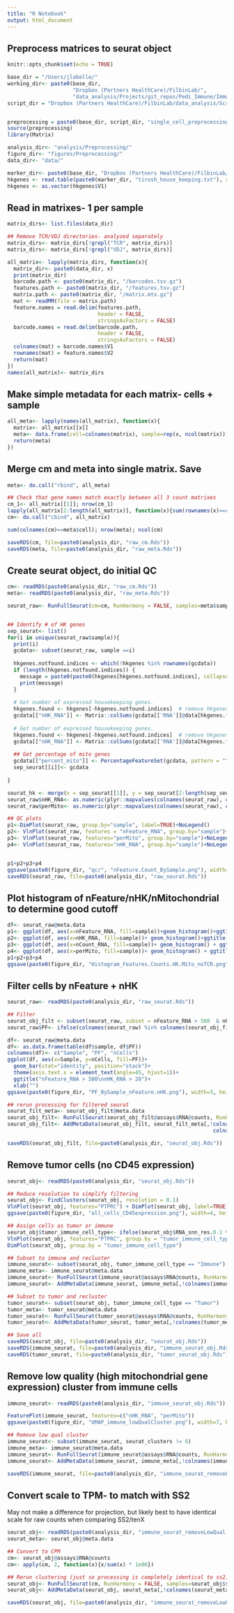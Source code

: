 ```yaml
---
title: "R Notebook"
output: html_document
---
```


## Preprocess matrices to seurat object

```r
knitr::opts_chunk$set(echo = TRUE)

base_dir = "/Users/jlabelle/"
working_dir<- paste0(base_dir, 
                     "Dropbox (Partners HealthCare)/FilbinLab/",
                     "data_analysis/Projects/git_repos/Pedi_Immune/ImmuneCellAnalysis/tenX/unTreatedAlone/")
script_dir = "Dropbox (Partners HealthCare)/FilbinLab/data_analysis/Scripts/"


preprocessing = paste0(base_dir, script_dir, "single_cell_preprocessing_helper_functions.R")
source(preprocessing)
library(Matrix)

analysis_dir<- "analysis/Preprocessing/"
figure_dir<- "figures/Preprocessing/"
data_dir<- "data/"

marker_dir<- paste0(base_dir, "Dropbox (Partners HealthCare)/FilbinLab/data_analysis/Shared/Marker_genes/")
hkgenes <- read.table(paste0(marker_dir, "tirosh_house_keeping.txt"), skip = 2)
hkgenes <- as.vector(hkgenes$V1)
```

## Read in matrixes- 1 per sample
```r
matrix_dirs<- list.files(data_dir)

## Remove TCR/VDJ directories- analyzed separately
matrix_dirs<- matrix_dirs[!grepl("TCR", matrix_dirs)]
matrix_dirs<- matrix_dirs[!grepl("VDJ", matrix_dirs)]

all_matrix<- lapply(matrix_dirs, function(x){
  matrix_dir<- paste0(data_dir, x)
  print(matrix_dir)
  barcode.path <- paste0(matrix_dir, "/barcodes.tsv.gz")
  features.path <- paste0(matrix_dir, "/features.tsv.gz")
  matrix.path <- paste0(matrix_dir, "/matrix.mtx.gz")
  mat <- readMM(file = matrix.path)
  feature.names = read.delim(features.path,
                             header = FALSE,
                             stringsAsFactors = FALSE)
  barcode.names = read.delim(barcode.path,
                             header = FALSE,
                             stringsAsFactors = FALSE)
  colnames(mat) = barcode.names$V1
  rownames(mat) = feature.names$V2
  return(mat)
})
names(all_matrix)<- matrix_dirs

```

## Make simple metadata for each matrix- cells + sample
```r
all_meta<- lapply(names(all_matrix), function(x){
  matrix<- all_matrix[[x]]
  meta<- data.frame(cell=colnames(matrix), sample=rep(x, ncol(matrix)))
  return(meta)
})
```

## Merge cm and meta into single matrix. Save
```r
meta<- do.call("rbind", all_meta)

## Check that gene names match exactly between all 3 count matrixes
cm_1<- all_matrix[[1]]; nrow(cm_1)
lapply(all_matrix[2:length(all_matrix)], function(x){sum(rownames(x)==rownames(cm_1))})
cm<- do.call("cbind", all_matrix)

sum(colnames(cm)==meta$cell); nrow(meta); ncol(cm)

saveRDS(cm, file=paste0(analysis_dir, "raw_cm.Rds"))
saveRDS(meta, file=paste0(analysis_dir, "raw_meta.Rds"))
```

## Create seurat object, do initial QC
```r
cm<- readRDS(paste0(analysis_dir, "raw_cm.Rds"))
meta<- readRDS(paste0(analysis_dir, "raw_meta.Rds"))

seurat_raw<- RunFullSeurat(cm=cm, RunHarmony = FALSE, samples=meta$sample)


## Identify # of HK genes
sep_seurat<- list()
for(i in unique(seurat_raw$sample)){
  print(i)
  gcdata<- subset(seurat_raw, sample ==i)
  
  hkgenes.notfound.indices <- which(!hkgenes %in% rownames(gcdata))  
  if (length(hkgenes.notfound.indices)) {
    message = paste0(paste0(hkgenes[hkgenes.notfound.indices], collapse = " "), " housekeeping genes were not found in sample ", i)
    print(message)
  }
  
  # Get number of expressed housekeeping genes.
  hkgenes.found <- hkgenes[-hkgenes.notfound.indices]  # remove hkgenes that were not found
  gcdata[["nHK_RNA"]] <- Matrix::colSums(gcdata[['RNA']]@data[hkgenes.found, ] > 0)
  
  # Get number of expressed housekeeping genes.
  hkgenes.found <- hkgenes[-hkgenes.notfound.indices]  # remove hkgenes that were not found
  gcdata[["nHK_RNA"]] <- Matrix::colSums(gcdata[['RNA']]@data[hkgenes.found, ] > 0)
  
  ## Get percentage of mito genes
  gcdata[["percent_mito"]] <- PercentageFeatureSet(gcdata, pattern = "^MT-")
  sep_seurat[[i]]<- gcdata
  
}

seurat_hk <- merge(x = sep_seurat[[1]], y = sep_seurat[2:length(sep_seurat)], add.cell.ids = NULL)
seurat_raw$nHK_RNA<- as.numeric(plyr::mapvalues(colnames(seurat_raw), colnames(seurat_hk), seurat_hk$nHK_RNA))
seurat_raw$perMito<- as.numeric(plyr::mapvalues(colnames(seurat_raw), colnames(seurat_hk), seurat_hk$percent_mito))

## QC plots
p1<-DimPlot(seurat_raw, group.by="sample", label=TRUE)+NoLegend()
p2<- VlnPlot(seurat_raw, features = "nFeature_RNA", group.by="sample")+NoLegend()
p3<- VlnPlot(seurat_raw, features="perMito", group.by="sample")+NoLegend()
p4<- VlnPlot(seurat_raw, features="nHK_RNA", group.by="sample")+NoLegend()


p1+p2+p3+p4
ggsave(paste0(figure_dir, "qc/", "nFeature.Count_BySample.png"), width=8, height=10)
saveRDS(seurat_raw, file=paste0(analysis_dir, "raw_seurat.Rds"))
```

## Plot histogram of nFeature/nHK/nMitochondrial to determine good cutoff
```r
df<- seurat_raw@meta.data
p1<- ggplot(df, aes(x=nFeature_RNA, fill=sample))+geom_histogram()+ggtitle("nFeatures")
p2<- ggplot(df, aes(x=nHK_RNA, fill=sample))+ geom_histogram()+ggtitle("n HK genes")+theme(legend.position = "none")
p3<- ggplot(df, aes(x=nCount_RNA, fill=sample))+ geom_histogram() + ggtitle("nCounts")
p4<- ggplot(df, aes(x=perMito, fill=sample))+ geom_histogram() + ggtitle("percent mito")+theme(legend.position = "none")
p1+p2+p3+p4
ggsave(paste0(figure_dir, "Histogram_Features.Counts.HK.Mito_noTCR.png"), width=10, height=8)
```




## Filter cells by nFeature + nHK
```r
seurat_raw<- readRDS(paste0(analysis_dir, "raw_seurat.Rds"))

## Filter 
seurat_obj_filt <- subset(seurat_raw, subset = nFeature_RNA > 500  & nHK_RNA > 20)
seurat_raw$PF<- ifelse(colnames(seurat_raw) %in% colnames(seurat_obj_filt), "Pass", "Fail")

df<- seurat_raw@meta.data
df<- as.data.frame(table(df$sample, df$PF))
colnames(df)<- c("Sample", "PF", "nCells")
ggplot(df, aes(x=Sample, y=nCells, fill=PF))+
  geom_bar(stat="identity", position="stack")+
  theme(axis.text.x = element_text(angle=45, hjust=1))+
  ggtitle("nFeature_RNA > 500\nnHK_RNA > 20")+
  xlab("")
ggsave(paste0(figure_dir, "PF_BySample_nFeature.nHK.png"), width=3, height=3)

## rerun processing for filtered seurat
seurat_filt_meta<- seurat_obj_filt@meta.data
seurat_obj_filt<- RunFullSeurat(seurat_obj_filt@assays$RNA@counts, RunHarmony = FALSE, samples=seurat_filt_meta$sample)
seurat_obj_filt<- AddMetaData(seurat_obj_filt, seurat_filt_meta[,!colnames(seurat_filt_meta) %in%
                                                                  colnames(seurat_obj_filt@meta.data)])

saveRDS(seurat_obj_filt, file=paste0(analysis_dir, "seurat_obj.Rds"))

```

## Remove tumor cells (no CD45 expression)
```r
seurat_obj<- readRDS(paste0(analysis_dir, "seurat_obj.Rds"))

## Reduce resolution to simplify filtering
seurat_obj<- FindClusters(seurat_obj, resolution = 0.1)
VlnPlot(seurat_obj, features="PTPRC") + DimPlot(seurat_obj, label=TRUE)
ggsave(paste0(figure_dir, "all_cells_CD45expression.png"), width=4, height=8)

## Assign cells as tumor or immune
seurat_obj$tumor_immune_cell_type<- ifelse(seurat_obj$RNA_snn_res.0.1 %in% c(1,5), "Immune", "Tumor")
VlnPlot(seurat_obj, features="PTPRC", group.by = "tumor_immune_cell_type")
DimPlot(seurat_obj, group.by = "tumor_immune_cell_type")

## Subset to immune and recluster
immune_seurat<- subset(seurat_obj, tumor_immune_cell_type == "Immune")
immune_meta<- immune_seurat@meta.data
immune_seurat<- RunFullSeurat(immune_seurat@assays$RNA@counts, RunHarmony = FALSE, samples=immune_meta$sample)
immune_seurat<- AddMetaData(immune_seurat, immune_meta[,!colnames(immune_meta) %in% colnames(immune_seurat@meta.data)])

## Subset to tumor and recluster
tumor_seurat<- subset(seurat_obj, tumor_immune_cell_type == "Tumor")
tumor_meta<- tumor_seurat@meta.data
tumor_seurat<- RunFullSeurat(tumor_seurat@assays$RNA@counts, RunHarmony = FALSE, samples=tumor_meta$sample)
tumor_seurat<- AddMetaData(tumor_seurat, tumor_meta[,!colnames(tumor_meta) %in% colnames(tumor_seurat@meta.data)])

## Save all
saveRDS(seurat_obj, file=paste0(analysis_dir, "seurat_obj.Rds"))
saveRDS(immune_seurat, file=paste0(analysis_dir, "immune_seurat_obj.Rds"))
saveRDS(tumor_seurat, file=paste0(analysis_dir, "tumor_seurat_obj.Rds"))
```

## Remove low quality (high mitochondrial gene expression) cluster from immune cells
```r
immune_seurat<- readRDS(paste0(analysis_dir, "immune_seurat_obj.Rds"))

FeaturePlot(immune_seurat, features=c("nHK_RNA", "perMito"))
ggsave(paste0(figure_dir, "UMAP_immune_lowQualCluster.png"), width=7, height=3)

## Remove low qual cluster
immune_seurat<- subset(immune_seurat, seurat_clusters != 6)
immune_meta<- immune_seurat@meta.data
immune_seurat<- RunFullSeurat(immune_seurat@assays$RNA@counts, RunHarmony = FALSE, samples=immune_seurat$sample)
immune_seurat<- AddMetaData(immune_seurat, immune_meta[,!colnames(immune_meta) %in% immune_seurat@meta.data])

saveRDS(immune_seurat, file=paste0(analysis_dir, "immune_seurat_removeLowQual.Rds"))
```



## Convert scale to TPM- to match with SS2 
May not make a difference for projection, but likely best to have identical scale for raw counts when comparing SS2/tenX
```r
seurat_obj<- readRDS(paste0(analysis_dir, "immune_seurat_removeLowQual.Rds"))
seurat_meta<- seurat_obj@meta.data

## Convert to CPM
cm<- seurat_obj@assays$RNA@counts
cm<- apply(cm, 2, function(x){x/sum(x) * 1e06})

## Rerun clustering (just so processing is completely identical to ss2)
seurat_obj<- RunFullSeurat(cm, RunHarmony = FALSE, samples=seurat_obj$sample)
seurat_obj<- AddMetaData(seurat_obj, seurat_meta[,!colnames(seurat_meta) %in% colnames(seurat_obj@meta.data)])

saveRDS(seurat_obj, file=paste0(analysis_dir, "immune_seurat_removeLowQual.Rds"))
```
